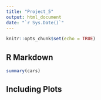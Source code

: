 ---
title: "Project_5"
output: html_document
date: "`r Sys.Date()`"
---

```{r setup, include=FALSE}
knitr::opts_chunk$set(echo = TRUE)
```

## R Markdown



```{r cars}
summary(cars)
```

## Including Plots
